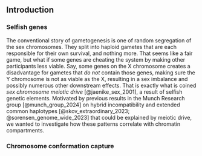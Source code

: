 ## Introduction

### Selfish genes

The conventional story of gametogenesis is one of random segregation of the sex chromosomes. They split into haploid gametes that are each responsible for their own survival, and nothing more. That seems like a fair game, but what if some genes are cheating the system by making other participants less viable. Say, some genes on the X chromosome creates a disadvantage for gametes that *do not* contain those genes, making sure the Y chromosome is not as viable as the X, resulting in a sex imbalance and possibly numerous other downstream effects. That is exactly what is coined *sex chromosome meiotic drive* [@jaenike_sex_2001], a result of selfish genetic elements. Motivated by previous results in the Munch Research group [@munch_group_2024] on hybrid incompatibility and extended common haplotypes [@skov_extraordinary_2023; @sorensen_genome_wide_2023] that could be explained by meiotic drive, we wanted to investigate how these patterns correlate with chromatin compartments. 

### Chromosome conformation capture

